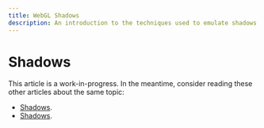 ```yaml
---
title: WebGL Shadows
description: An introduction to the techniques used to emulate shadows in WebGL.
---
```

# Shadows

This article is a work-in-progress. In the meantime,
consider reading these other articles about the same topic:

- [Shadows](https://webgl2fundamentals.org/webgl/lessons/webgl-shadows.html).
- [Shadows](https://xem.github.io/articles/webgl-guide-part-2.html#3b).
